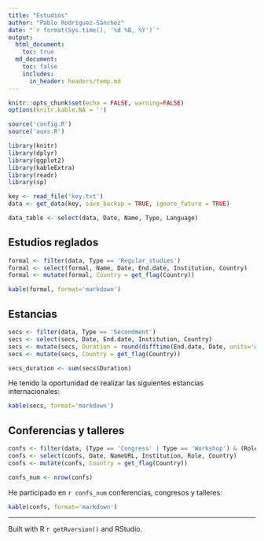 ---
title: "Estudios"
author: "Pablo Rodríguez-Sánchez"
date: "`r format(Sys.time(), '%d %B, %Y')`"
output:
  html_document:
    toc: true
  md_document:
    toc: false
    includes:
      in_header: headers/temp.md
---

```{r Setup, echo=FALSE}
knitr::opts_chunk$set(echo = FALSE, warning=FALSE)
options(knitr.kable.NA = '')
```

```{r Dependencies, warning=FALSE, message=FALSE}
source('config.R')
source('auxs.R')

library(knitr)
library(dplyr)
library(ggplot2)
library(kableExtra)
library(readr)
library(sp)
```


```{r Load, warning=FALSE, message=FALSE}
key <- read_file('key.txt')
data <- get_data(key, save_backup = TRUE, ignore_future = TRUE)
```

```{r Filter, warning=FALSE}
data_table <- select(data, Date, Name, Type, Language)
```

## Estudios reglados
```{r Formal}
formal <- filter(data, Type == 'Regular_studies')
formal <- select(formal, Name, Date, End.date, Institution, Country)
formal <- mutate(formal, Country = get_flag(Country))
```

```{r FormalTab}
kable(formal, format='markdown')
```

## Estancias
```{r Secondments}
secs <- filter(data, Type == 'Secondment')
secs <- select(secs, Date, End.date, Institution, Country)
secs <- mutate(secs, Duration = round(difftime(End.date, Date, units='weeks')))
secs <- mutate(secs, Country = get_flag(Country))

secs_duration <- sum(secs$Duration)
```

He tenido la oportunidad de realizar las siguientes estancias internacionales:

```{r SecondmentsTab}
kable(secs, format='markdown')
```

## Conferencias y talleres
```{r Conferences}
confs <- filter(data, (Type == 'Congress' | Type == 'Workshop') & (Role == 'Attendant' | Role == 'Organizer' | Role == 'Invited speaker' | Role == 'Contributed speaker' | Role == 'Poster'))
confs <- select(confs, Date, NameURL, Institution, Role, Country)
confs <- mutate(confs, Country = get_flag(Country))

confs_num <- nrow(confs)
```

He participado en `r confs_num` conferencias, congresos y talleres:

```{r ConferencesTab}
kable(confs, format='markdown')
```

***

Built with R `r getRversion()` and RStudio.
